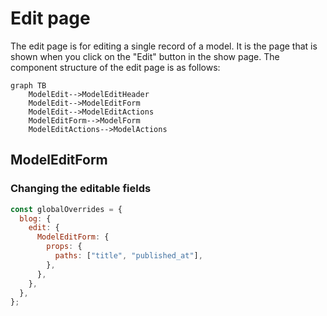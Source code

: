 # Edit page

The edit page is for editing a single record of a model. It is the page that is shown when you click on the "Edit" button in the show page. The component structure of the edit page is as follows:

```mermaid
graph TB
    ModelEdit-->ModelEditHeader
    ModelEdit-->ModelEditForm
    ModelEdit-->ModelEditActions
    ModelEditForm-->ModelForm
    ModelEditActions-->ModelActions
```

## ModelEditForm

### Changing the editable fields

```javascript
const globalOverrides = {
  blog: {
    edit: {
      ModelEditForm: {
        props: {
          paths: ["title", "published_at"],
        },
      },
    },
  },
};
```
